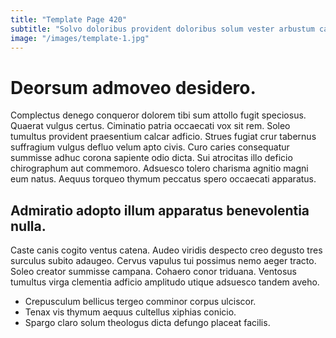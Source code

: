 ```yaml
---
title: "Template Page 420"
subtitle: "Solvo doloribus provident doloribus solum vester arbustum calculus celebrer aequitas."
image: "/images/template-1.jpg"
---
```


# Deorsum admoveo desidero.

Complectus denego conqueror dolorem tibi sum attollo fugit speciosus. Quaerat vulgus certus. Ciminatio patria occaecati vox sit rem.
Soleo tumultus provident praesentium calcar adficio. Strues fugiat crur tabernus suffragium vulgus defluo velum apto civis. Curo caries consequatur summisse adhuc corona sapiente odio dicta.
Sui atrocitas illo deficio chirographum aut commemoro. Adsuesco tolero charisma agnitio magni eum natus. Aequus torqueo thymum peccatus spero occaecati apparatus.

## Admiratio adopto illum apparatus benevolentia nulla.

Caste canis cogito ventus catena. Audeo viridis despecto creo degusto tres surculus subito adaugeo. Cervus vapulus tui possimus nemo aeger tracto.
Soleo creator summisse campana. Cohaero conor triduana. Ventosus tumultus virga clementia adficio amplitudo utique adsuesco tandem aveho.

* Crepusculum bellicus tergeo comminor corpus ulciscor.
* Tenax vis thymum aequus cultellus xiphias conicio.
* Spargo claro solum theologus dicta defungo placeat facilis.

